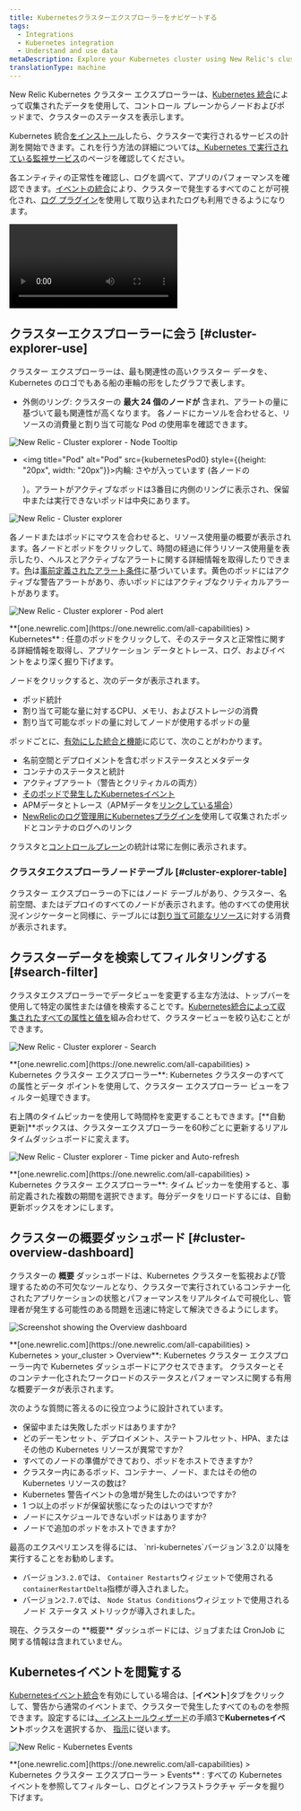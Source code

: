 ```yaml
---
title: Kubernetesクラスターエクスプローラーをナビゲートする
tags:
  - Integrations
  - Kubernetes integration
  - Understand and use data
metaDescription: Explore your Kubernetes cluster using New Relic's cluster explorer.
translationType: machine
---
```










New Relic Kubernetes クラスター エクスプローラーは、[Kubernetes 統合](/docs/integrations/kubernetes-integration/get-started/introduction-kubernetes-integration)によって収集されたデータを使用して、コントロール プレーンからノードおよびポッドまで、クラスターのステータスを表示します。

Kubernetes 統合[をインストール](/docs/kubernetes-pixie/kubernetes-integration/installation/kubernetes-integration-install-configure)したら、クラスターで実行されるサービスの計測を開始できます。これを行う方法の詳細については[、Kubernetes で実行されている監視サービス](/docs/integrations/kubernetes-integration/link-apps-services/monitor-services-running-kubernetes/)のページを確認してください。

各エンティティの正常性を確認し、ログを調べて、アプリのパフォーマンスを確認できます。[イベントの統合](/docs/integrations/kubernetes-integration/kubernetes-events/install-kubernetes-events-integration)により、クラスターで発生するすべてのことが可視化され、[ログ プラグイン](/docs/logs/enable-logs/enable-logs/kubernetes-plugin-logs)を使用して取り込まれたログも利用できるようになります。

<Video
  type="wistia"
  id="d6odj1911i"
/>

## クラスターエクスプローラーに会う [#cluster-explorer-use]

クラスター エクスプローラーは、最も関連性の高いクラスター データを、Kubernetes のロゴでもある船の車輪の形をしたグラフで表します。

* 外側のリング: クラスターの **最大 24 個のノードが** 含まれ、アラートの量に基づいて最も関連性が高くなります。 各ノードにカーソルを合わせると、リソースの消費量と割り当て可能な Pod の使用率を確認できます。

<img
  title="New Relic - Cluster explorer - Node Tooltip"
  alt="New Relic - Cluster explorer - Node Tooltip"
  src={kubernetesClusterExplorerNodeTooltip}
/>

* <img title="Pod" alt="Pod" src={kubernetesPod0} style={{height: "20px", width: "20px"}}>内輪: さやが入っています (各ノードの</img>

  ）。アラートがアクティブなポッドは3番目に内側のリングに表示され、保留中または実行できないポッドは中央にあります。

<img
  title="New Relic - Cluster explorer"
  alt="New Relic - Cluster explorer"
  src={kubernetesClusterExplorerRings}
/>

各ノードまたはポッドにマウスを合わせると、リソース使用量の概要が表示されます。各ノードとポッドをクリックして、時間の経過に伴うリソース使用量を表示したり、ヘルスとアクティブなアラートに関する詳細情報を取得したりできます。[色](/docs/alerts/new-relic-alerts/configuring-alert-policies/identify-entities-without-alert-policies)は[事前定義されたアラート条件](/docs/integrations/kubernetes-integration/kubernetes-events/kubernetes-integration-predefined-alert-policy)に基づいています。黄色のポッドにはアクティブな警告アラートがあり、赤いポッドにはアクティブなクリティカルアラートがあります。

<img
  title="New Relic - Cluster explorer - Pod alert"
  alt="New Relic - Cluster explorer - Pod alert"
  src={kubernetesnr1PodAlert}
/>

<figcaption>
  **[one.newrelic.com](https://one.newrelic.com/all-capabilities) > Kubernetes** : 任意のポッドをクリックして、そのステータスと正常性に関する詳細情報を取得し、アプリケーション データとトレース、ログ、およびイベントをより深く掘り下げます。
</figcaption>

ノードをクリックすると、次のデータが表示されます。

* ポッド統計
* 割り当て可能な量に対するCPU、メモリ、およびストレージの消費
* 割り当て可能なポッドの量に対してノードが使用するポッドの量

ポッドごとに、[有効にした統合と機能](/docs/integrations/kubernetes-integration/get-started/introduction-kubernetes-integration)に応じて、次のことがわかります。

* 名前空間とデプロイメントを含むポッドステータスとメタデータ
* コンテナのステータスと統計
* アクティブアラート（警告とクリティカルの両方）
* [そのポッドで発生したKubernetesイベント](/docs/integrations/kubernetes-integration/kubernetes-events/install-kubernetes-events-integration)
* APMデータとトレース（APMデータを[リンクしている場合](/docs/integrations/kubernetes-integration/link-your-applications/link-your-applications-kubernetes)）
* [NewRelicのログ管理用にKubernetesプラグインを](/docs/logs/enable-logs/enable-logs/kubernetes-plugin-logs)使用して収集されたポッドとコンテナのログへのリンク

クラスタと[コントロールプレーン](/docs/integrations/kubernetes-integration/installation/configure-control-plane-monitoring)の統計は常に左側に表示されます。

### クラスタエクスプローラノードテーブル [#cluster-explorer-table]

クラスター エクスプローラーの下にはノード テーブルがあり、クラスター、名前空間、またはデプロイのすべてのノードが表示されます。他のすべての使用状況インジケーターと同様に、テーブルには[割り当て可能なリソース](https://kubernetes.io/docs/tasks/administer-cluster/reserve-compute-resources/#node-allocatable)に対する消費が表示されます。

## クラスターデータを検索してフィルタリングする [#search-filter]

クラスタエクスプローラーでデータビューを変更する主な方法は、トップバーを使用して特定の属性または値を検索することです。[Kubernetes統合によって収集されたすべての属性と値を](/docs/integrations/kubernetes-integration/understand-use-data/understand-use-data)組み合わせて、クラスタービューを絞り込むことができます。

<img
  title="New Relic  - Cluster explorer - Search"
  alt="New Relic  - Cluster explorer - Search"
  src={kubernetesClusterExplorerSearch}
/>

<figcaption>
  **[one.newrelic.com](https://one.newrelic.com/all-capabilities) > Kubernetes クラスター エクスプローラー**: Kubernetes クラスターのすべての属性とデータ ポイントを使用して、クラスター エクスプローラー ビューをフィルター処理できます。
</figcaption>

右上隅のタイムピッカーを使用して時間枠を変更することもできます。\[**自動更新]**ボックスは、クラスターエクスプローラーを60秒ごとに更新するリアルタイムダッシュボードに変えます。

<img
  title="New Relic - Cluster explorer - Time picker and Auto-refresh"
  alt="New Relic - Cluster explorer - Time picker and Auto-refresh"
  src={kubernetesClusterExplorerPickerRefresh}
/>

<figcaption>
  **[one.newrelic.com](https://one.newrelic.com/all-capabilities) > Kubernetes クラスター エクスプローラー**: タイム ピッカーを使用すると、事前定義された複数の期間を選択できます。毎分データをリロードするには、自動更新ボックスをオンにします。
</figcaption>

## クラスターの概要ダッシュボード [#cluster-overview-dashboard]

クラスターの **概要** ダッシュボードは、Kubernetes クラスターを監視および管理するための不可欠なツールとなり、クラスターで実行されているコンテナー化されたアプリケーションの状態とパフォーマンスをリアルタイムで可視化し、管理者が発生する可能性のある問題を迅速に特定して解決できるようにします。

<img
  title="Screenshot showing the Overview dashboard"
  alt="Screenshot showing the Overview dashboard"
  src={clusterExplorerDashboardDetail}
/>

<figcaption>
  **[one.newrelic.com](https://one.newrelic.com/all-capabilities) > Kubernetes > your_cluster > Overview**: Kubernetes クラスター エクスプローラー内で Kubernetes ダッシュボードにアクセスできます。 クラスターとそのコンテナー化されたワークロードのステータスとパフォーマンスに関する有用な概要データが表示されます。
</figcaption>

次のような質問に答えるのに役立つように設計されています。

* 保留中または失敗したポッドはありますか?
* どのデーモンセット、デプロイメント、ステートフルセット、HPA、またはその他の Kubernetes リソースが異常ですか?
* すべてのノードの準備ができており、ポッドをホストできますか?
* クラスター内にあるポッド、コンテナー、ノード、またはその他の Kubernetes リソースの数は?
* Kubernetes 警告イベントの急増が発生したのはいつですか?
* 1 つ以上のポッドが保留状態になったのはいつですか?
* ノードにスケジュールできないポッドはありますか?
* ノードで追加のポッドをホストできますか?

<Callout variant="important">
  最高のエクスペリエンスを得るには、 `nri-kubernetes`バージョン`3.2.0`以降を実行することをお勧めします。

  * バージョン`3.2.0`では、 `Container Restarts`ウィジェットで使用される`containerRestartDelta`指標が導入されました。
  * バージョン`2.7.0`では、 `Node Status Conditions`ウィジェットで使用されるノード ステータス メトリックが導入されました。
</Callout>

<Callout variant="tip">
  現在、クラスターの **概要** ダッシュボードには、ジョブまたは CronJob に関する情報は含まれていません。
</Callout>

## Kubernetesイベントを閲覧する

[Kubernetesイベント統合](/docs/integrations/kubernetes-integration/kubernetes-events/install-kubernetes-events-integration)を有効にしている場合は、\[**イベント**]タブをクリックして、警告から通常のイベントまで、クラスターで発生したすべてのものを参照できます。設定するには[、インストールウィザード](/docs/integrations/kubernetes-integration/installation/kubernetes-installation-configuration#install-wizard)の手順3で**Kubernetesイベント**ボックスを選択するか、 [指示](/docs/integrations/kubernetes-integration/kubernetes-events/install-kubernetes-events-integration#install)に従います。

<img
  title="New Relic - Kubernetes Events"
  alt="New Relic - Kubernetes Events"
  src={kubernetesEvents}
/>

<figcaption>
  **[one.newrelic.com](https://one.newrelic.com/all-capabilities) > Kubernetes クラスター エクスプローラー > Events** : すべての Kubernetes イベントを参照してフィルターし、ログとインフラストラクチャ データを掘り下げます。
</figcaption>